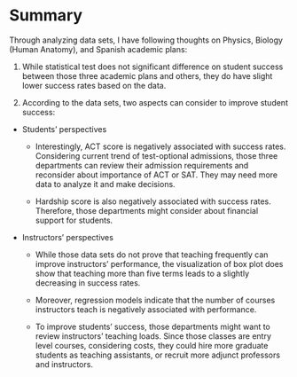 # Summary

Through analyzing data sets, I have following thoughts on Physics, Biology (Human Anatomy), and Spanish academic plans:

1.   While statistical test does not significant difference on student success between those three academic plans and others, they do have slight lower success rates based on the data.

```{=html}
<!-- -->
```
2.  According to the data sets, two aspects can consider to improve student success:

-   Students' perspectives
    -   Interestingly, ACT score is negatively associated with success rates. Considering current trend of test-optional admissions, those three departments can review their admission requirements and reconsider about importance of ACT or SAT. They may need more data to analyze it and make decisions.

    -   Hardship score is also negatively associated with success rates. Therefore, those departments might consider about financial support for students.
-   Instructors' perspectives
    -   While those data sets do not prove that teaching frequently can improve instructors' performance, the visualization of box plot does show that teaching more than five terms leads to a slightly decreasing in success rates.

    -   Moreover, regression models indicate that the number of courses instructors teach is negatively associated with performance.

    -   To improve students' success, those departments might want to review instructors' teaching loads. Since those classes are entry level courses, considering costs, they could hire more graduate students as teaching assistants, or recruit more adjunct professors and instructors.
